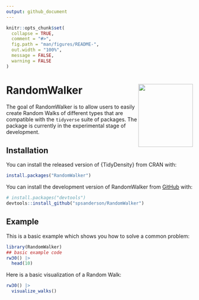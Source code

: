 ```yaml
---
output: github_document
---
```


<!-- README.md is generated from README.Rmd. Please edit that file -->

```r
knitr::opts_chunk$set(
  collapse = TRUE,
  comment = "#>",
  fig.path = "man/figures/README-",
  out.width = "100%",
  message = FALSE,
  warning = FALSE
)
```

# RandomWalker <img src="man/figures/logo.png" width="147" height="170" align="right" />

<!-- badges: start
[![CRAN_Status_Badge](http://www.r-pkg.org/badges/version/RandomWalker)](https://cran.r-project.org/package=RandomWalker)
![](https://cranlogs.r-pkg.org/badges/RandomWalker)
![](https://cranlogs.r-pkg.org/badges/grand-total/RandomWalker)
[![Lifecycle: experimental](https://img.shields.io/badge/lifecycle-experimental-orange.svg)](https://lifecycle.r-lib.org/articles/stages.html##experimental)
[![PRs Welcome](https://img.shields.io/badge/PRs-welcome-brightgreen.svg?style=flat-square)](https://makeapullrequest.com)
<!-- badges: end -->

The goal of RandomWalker is to allow users to easily create Random Walks of different
types that are compatible with the `tidyverse` suite of packages. The package is
currently in the experimental stage of development.

## Installation

You can install the released version of {TidyDensity} from CRAN with:

```r
install.packages("RandomWalker")
```

You can install the development version of RandomWalker from [GitHub](https://github.com/) with:

``` r
# install.packages("devtools")
devtools::install_github("spsanderson/RandomWalker")
```

## Example

This is a basic example which shows you how to solve a common problem:

```r
library(RandomWalker)
## basic example code
rw30() |>
  head(10)
```

Here is a basic visualization of a Random Walk:

```r
rw30() |>
  visualize_walks()
```

